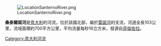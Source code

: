 [[Image:LocationSanternoRiver.png|right]]

'''桑泰爾諾河'''是[[意大利|意大利]]的河流，位於該國北部，屬於[[雷諾河|雷諾河]]的支流，河道全長103公里，流域面積約700平方公里，平均流量每秒16立方米，發源自[[菲倫佐拉|菲倫佐拉]]。

{{coord|44|34|N|11|58|E|display=title|region:IT_type:river_source:GNS-enwiki}}

{{Italy-geo-stub}}
[[Category:意大利河流|Category:意大利河流]]